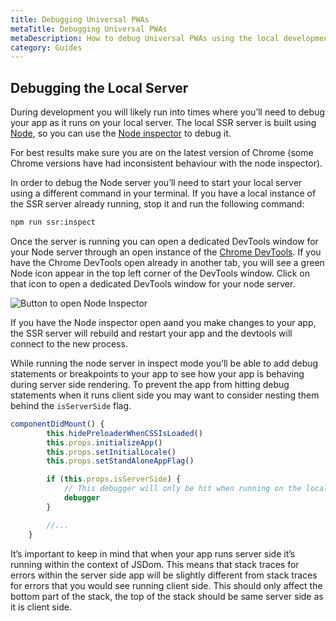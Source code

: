 ```yaml
---
title: Debugging Universal PWAs
metaTitle: Debugging Universal PWAs
metaDescription: How to debug Universal PWAs using the local development server.
category: Guides
---
```


## Debugging the Local Server

During development you will likely run into times where you’ll need to debug your app as it runs on your local server. The local SSR server is built using [Node](https://nodejs.org/en/), so you can use the [Node inspector](https://nodejs.org/en/docs/guides/debugging-getting-started/) to debug it.

For best results make sure you are on the latest version of Chrome (some Chrome versions have had inconsistent behaviour with the node inspector).

In order to debug the Node server you’ll need to start your local server using a different command in your terminal. If you have a local instance of the SSR server already running, stop it and run the following command:

```bash
npm run ssr:inspect
```

Once the server is running you can open a dedicated DevTools window for your Node server through an open instance of the [Chrome DevTools](https://developers.google.com/web/tools/chrome-devtools/). If you have the Chrome DevTools open already in another tab, you will see a green Node icon appear in the top left corner of the DevTools window. Click on that icon to open a dedicated DevTools window for your node server.

![Button to open Node Inspector](Node-inspect.png)

If you have the Node inspector open aand you make changes to your app, the SSR server will rebuild and restart your app and the devtools will connect to the new process.

While running the node server in inspect mode you’ll be able to add debug statements or breakpoints to your app to see how your app is behaving during server side rendering. To prevent the app from hitting debug statements when it runs client side you may want to consider nesting them behind the `isServerSide` flag.

```javascript
componentDidMount() {
        this.hidePreloaderWhenCSSIsLoaded()
        this.props.initializeApp()
        this.props.setInitialLocale()
        this.props.setStandAloneAppFlag()

        if (this.props.isServerSide) {
            // This debugger will only be hit when running on the local server
            debugger
        }

        //...
    }
```

It’s important to keep in mind that when your app runs server side it’s running within the context of JSDom. This means that stack traces for errors within the server side app will be slightly different from stack traces for errors that you would see running client side. This should only affect the bottom part of the stack, the top of the stack should be same server side as it is client side.


